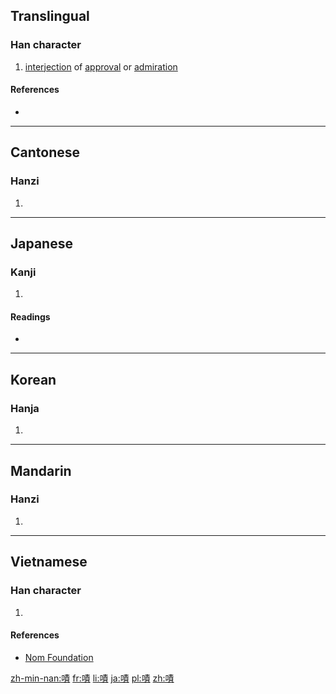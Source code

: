 {{also|啧}}
==Translingual==

===Han character===
{{Han char|rn=30|rad=口|as=11|sn=14|four=6508<sub>6</sub>|canj=口手一金 (RQMC)|ids=⿰[[口]][[責]]}}

# [[interjection]] of [[approval]] or [[admiration]]

====References====
* {{Han ref|kx=0206.080|dkj=04204|dj=0429.060|hdz=10672.090|uh=5616|ud=22038|bh=B9C9|bd=47561}}

----

==Cantonese==

===Hanzi===
{{yue-hanzi|jyut=[[zaak3]], [[zik1]]|y=jaak3, jik1|sim=啧}}

# {{defn|lang=yue|sort=口11}}

----

==Japanese==

===Kanji===
{{ja-kanji|grade=|rs=口11}}

# {{defn|lang=ja|sort=口11}}

====Readings====
* {{ja-readings|on=[[さく]] (saku) on=[[さき]] (saki) |kun=[[さけぶ]] (sakebu)}}

----

==Korean==

===Hanja===
{{ko-hanja|hangeul=책|rv=chaek|mr=ch'aek}}

# {{defn|lang=ko|sort=口11}}

----

==Mandarin==

===Hanzi===
{{cmn-hanzi|sim=啧|pin=[[zé]] ([[ze2]])|wg=tse<sup>2</sup>}}

# {{defn|lang=cmn|sort=口11}}

----

==Vietnamese==

===Han character===
{{vi-hantu|[[chép]], [[trách]]|rs=口11}}

# {{defn|lang=vi|sort=口11}}

====References====
*[http://nomfoundation.org/common/nom_details.php?codepoint=5616 Nom Foundation]

[[zh-min-nan:嘖]]
[[fr:嘖]]
[[li:嘖]]
[[ja:嘖]]
[[pl:嘖]]
[[zh:嘖]]